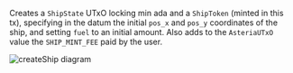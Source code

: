 
Creates a `ShipState` UTxO locking min ada and a `ShipToken` (minted in this tx), specifying in the datum the initial `pos_x` and `pos_y` coordinates of the ship, and setting `fuel` to an initial amount. Also adds to the `AsteriaUTxO` value the `SHIP_MINT_FEE` paid by the user.

![createShip diagram](/txs/build-ship.png)